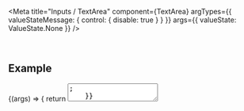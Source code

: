 
<Meta
  title="Inputs / TextArea"
  component={TextArea}
  argTypes={{
    valueStateMessage: { control: { disable: true } }
  }}
  args={{
    valueState: ValueState.None
  }}
/>

<DocsHeader />

<br />

## Example

<Canvas>
  <Story name="Default">
    {(args) => {
      return <TextArea {...args} />;
    }}
  </Story>
</Canvas>

## Properties

<ArgsTableWithNote story="." />

<Markdown>{Description}</Markdown>

<Footer />
